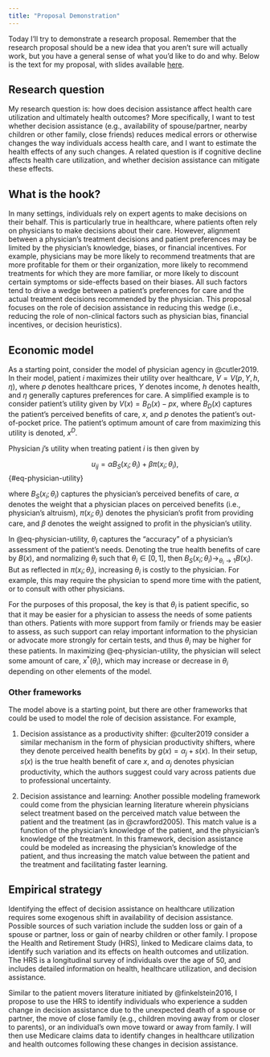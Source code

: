 ```yaml
---
title: "Proposal Demonstration"
---
```


Today I'll try to demonstrate a research proposal. Remember that the research proposal should be a new idea that you aren't sure will actually work, but you have a general sense of what you'd like to do and why. Below is the text for my proposal, with slides available [here](/slides/proposal-demo.qmd).

## Research question
My research question is: how does decision assistance affect health care utilization and ultimately health outcomes? More specifically, I want to test whether decision assistance (e.g., availability of spouse/partner, nearby children or other family, close friends) reduces medical errors or otherwise changes the way individuals access health care, and I want to estimate the health effects of any such changes. A related question is if cognitive decline affects health care utilization, and whether decision assistance can mitigate these effects. 

## What is the hook?
In many settings, individuals rely on expert agents to make decisions on their behalf. This is particularly true in healthcare, where patients often rely on physicians to make decisions about their care. However, alignment between a physician's treatment decisions and patient preferences may be limited by the physician's knowledge, biases, or financial incentives. For example, physicians may be more likely to recommend treatments that are more profitable for them or their organization, more likely to recommend treatments for which they are more familiar, or more likely to discount certain symptoms or side-effects based on their biases. All such factors tend to drive a wedge between a patient's preferences for care and the actual treatment decisions recommended by the physician. This proposal focuses on the role of decision assistance in reducing this wedge (i.e., reducing the role of non-clinical factors such as physician bias, financial incentives, or decision heuristics).

## Economic model
As a starting point, consider the model of physician agency in @cutler2019. In their model, patient $i$ maximizes their utility over healthcare, $V=V(p, Y, h, \eta)$, where $p$ denotes healthcare prices, $Y$ denotes income, $h$ denotes health, and $\eta$ generally captures preferences for care. A simplified example is to consider patient's utility given by $V(x) = B_{D}(x) - px$, where $B_{D}(x)$ captures the patient's perceived benefits of care, $x$, and $p$ denotes the patient's out-of-pocket price. The patient's optimum amount of care from maximizing this utility is denoted, $x^{D}$.

Physician $j$'s utility when treating patient $i$ is then given by

$$
u_{ij} = \alpha B_{S}(x_{i}; \theta_{i}) + \beta \pi(x_{i}; \theta_{i}),
$$ {#eq-physician-utility}

where $B_{S}(x_{i}; \theta_{i})$ captures the physician's perceived benefits of care, $\alpha$ denotes the weight that a physician places on perceived benefits (i.e., physician's altruism), $\pi(x_{i}; \theta_{i})$ denotes the physician's profit from providing care, and $\beta$ denotes the weight assigned to profit in the physician's utility. 

In @eq-physician-utility, $\theta_{i}$ captures the "accuracy" of a physician's assessment of the patient's needs. Denoting the true health benefits of care by $B(x)$, and normalizing $\theta_{i}$ such that $\theta_{i} \in [0,1]$, then $B_{S}(x_{i}; \theta_{i}) \rightarrow_{\theta_{i} \rightarrow 1} B(x_{i})$. But as reflected in $\pi(x_{i}; \theta_{i})$, increasing $\theta_{i}$ is costly to the physician. For example, this may require the physician to spend more time with the patient, or to consult with other physicians. 

For the purposes of this proposal, the key is that $\theta_{i}$ is patient specific, so that it may be easier for a physician to assess the needs of some patients than others. Patients with more support from family or friends may be easier to assess, as such support can relay important information to the physician or advocate more strongly for certain tests, and thus $\theta_{i}$ may be higher for these patients. In maximizing @eq-physician-utility, the physician will select some amount of care, $x^{*}(\theta_{i})$, which may increase or decrease in $\theta_{i}$ depending on other elements of the model.

### Other frameworks
The model above is a starting point, but there are other frameworks that could be used to model the role of decision assistance. For example,

1. Decision assistance as a productivity shifter: @culter2019 consider a similar mechanism in the form of physician productivity shifters, where they denote perceived health benefits by $g(x)=\alpha_{j} + s(x)$. In their setup, $s(x)$ is the true health benefit of care $x$, and $\alpha_{j}$ denotes physician productivity, which the authors suggest could vary across patients due to professional uncertainty. 

2. Decision assistance and learning: Another possible modeling framework could come from the physician learning literature wherein physicians select treatment based on the perceived match value between the patient and the treatment (as in @crawford2005). This match value is a function of the physician's knowledge of the patient, and the physician's knowledge of the treatment. In this framework, decision assistance could be modeled as increasing the physician's knowledge of the patient, and thus increasing the match value between the patient and the treatment and facilitating faster learning.


## Empirical strategy
Identifying the effect of decision assistance on healthcare utilization requires some exogenous shift in availability of decision assistance. Possible sources of such variation include the sudden loss or gain of a spouse or partner, loss or gain of nearby children or other family. I propose the Health and Retirement Study (HRS), linked to Medicare claims data, to identify such variation and its effects on health outcomes and utilization. The HRS is a longitudinal survey of individuals over the age of 50, and includes detailed information on health, healthcare utilization, and decision assistance.

Similar to the patient movers literature initiated by @finkelstein2016, I propose to use the HRS to identify individuals who experience a sudden change in decision assistance due to the unexpected death of a spouse or partner, the move of close family (e.g., children moving away from or closer to parents), or an individual's own move toward or away from family. I will then use Medicare claims data to identify changes in healthcare utilization and health outcomes following these changes in decision assistance.


